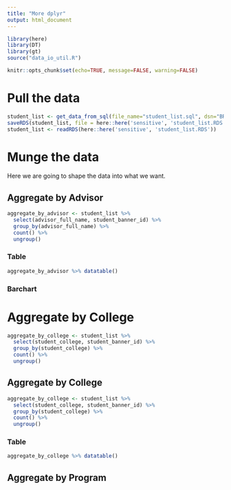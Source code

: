 ```yaml
---
title: "More dplyr"
output: html_document
---
```


```r
library(here)
library(DT)
library(gt)
source("data_io_util.R")

knitr::opts_chunk$set(echo=TRUE, message=FALSE, warning=FALSE)
```

# Pull the data
```r
student_list <- get_data_from_sql(file_name="student_list.sql", dsn="BRPT")
saveRDS(student_list, file = here::here('sensitive', 'student_list.RDS'))
student_list <- readRDS(here::here('sensitive', 'student_list.RDS'))
```

# Munge the data

Here we are going to shape the data into what we want.

## Aggregate by Advisor

```r
aggregate_by_advisor <- student_list %>% 
  select(advisor_full_name, student_banner_id) %>% 
  group_by(advisor_full_name) %>% 
  count() %>% 
  ungroup()
```


### Table


```r
aggregate_by_advisor %>% datatable()
```


### Barchart


# Aggregate by College
```r
aggregate_by_college <- student_list %>% 
  select(student_college, student_banner_id) %>% 
  group_by(student_college) %>% 
  count() %>% 
  ungroup()
```

## Aggregate by College

```r
aggregate_by_college <- student_list %>% 
  select(student_college, student_banner_id) %>% 
  group_by(student_college) %>% 
  count() %>% 
  ungroup()
```


### Table


```r
aggregate_by_college %>% datatable()
```
## Aggregate by Program